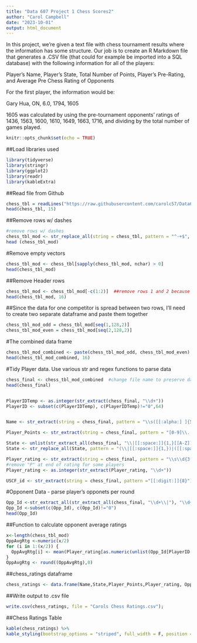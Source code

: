 ---
title: "Data 607 Project 1 Chess Scores2"
author: "Carol Campbell"
date: "2023-10-01"
output: html_document
---

In this project, we’re given a text file with chess tournament results where the information has some structure. Our job is to create an R Markdown file that generates a .CSV file (that could for example be imported into a SQL database) with the following information for all of the players:

Player’s Name, Player’s State, Total Number of Points, Player’s Pre-Rating, and Average Pre Chess Rating of Opponents

For the first player, the information would be:

Gary Hua, ON, 6.0, 1794, 1605

1605 was calculated by using the pre-tournament opponents’ ratings of 1436, 1563, 1600, 1610, 1649, 1663, 1716, and dividing by the total number of games played.

```{r setup, include=FALSE}
knitr::opts_chunk$set(echo = TRUE)
```

##Load libraries used
```{r message=FALSE}
library(tidyverse)
library(stringr)
library(ggplot2)
library(readr)
library(kableExtra)
```

##Read file from Github
```{r}
chess_tbl = readLines("https://raw.githubusercontent.com/carolc57/Data607-Fall23/main/chess_scores.txt")
head(chess_tbl, 15)

```

##Remove rows w/ dashes
```{r}
#remove rows w/ dashes
chess_tbl_mod <- str_replace_all(string = chess_tbl, pattern = "^-+$", "")
head (chess_tbl_mod)
```
#Remove empty vectors
```{r}
chess_tbl_mod <- chess_tbl[sapply(chess_tbl_mod, nchar) > 0]
head(chess_tbl_mod)
```
##Remove Header rows
```{r}
chess_tbl_mod <- chess_tbl_mod[-c(1:2)]  ##remove rows 1 and 2 because interfere w/ later operations
head(chess_tbl_mod, 16)

```

##Since the data for one competitor is spread between two rows, I’ll need to create two separate dataframe and paste them together 
```{r}
chess_tbl_mod_odd = chess_tbl_mod[seq(1,128,2)]
chess_tbl_mod_even = chess_tbl_mod[seq(2,128,2)]
```

#The combined data frame
```{r}
chess_tbl_mod_combined <- paste(chess_tbl_mod_odd, chess_tbl_mod_even)
head(chess_tbl_mod_combined, 16)

```
#Tidy Player data. Use various str and regex functions to parse data
```{r}
chess_final <- chess_tbl_mod_combined  #change file name to preserve data prior to manipulation
head(chess_final)


PlayerIDTemp <- as.integer(str_extract(chess_final, "\\d+"))
PlayerID <- subset(c(PlayerIDTemp), c(PlayerIDTemp)!="0",64)


Name <- str_extract(string = chess_final, pattern = "\\s([[:alpha:] ]{5,})\\b\\s")  #gets name

Player_Points <- str_extract(string = chess_final, pattern = "[0-9]\\.[0-9]")  #gets total points for each player

State <- unlist(str_extract_all(chess_final, "\\|[[:space:]]{1,}[[A-Z]]{2} \\|"))
State <- str_replace_all(State, pattern = "(\\|[[:space:]]{1,})|([[:space:]]{1,}\\|)", replacement = "")

Player_rating <- str_extract(string = chess_final, pattern = "\\s\\d{3,4}[^\\d]")
#remove "P" at end of rating for some players
Player_rating <- as.integer(str_extract(Player_rating, "\\d+"))

USCF_id <- str_extract(string = chess_final, pattern ="[[:digit:]]{8}") 

```

#Opponent Data - parse player's opponets per round
```{r}
Opp_Id <-str_extract_all(str_extract_all(chess_final, "\\d+\\|"), "\\d+")
Opp_Id <-subset(c(Opp_Id), c(Opp_Id)!="0")
head(Opp_Id)
```
##Function to calculate opponent average ratings
```{r}
x<-length(chess_tbl_mod)
OppAvgRtg <-numeric(x/2)
for (i in 1:(x/2)) {
  OppAvgRtg[i] <- mean(Player_rating[as.numeric(unlist(Opp_Id[PlayerID[i]]))])
}
OppAvgRtg <- round((OppAvgRtg),0)
```

##chess_ratings dataframe
```{r}
chess_ratings <- data.frame(Name,State,Player_Points,Player_rating, OppAvgRtg)

```

##Write output to .csv file
```{r}
write.csv(chess_ratings, file = "Carols Chess Ratings.csv");

```

##Chess Ratings Table
```{r}
kable(chess_ratings) %>%
kable_styling(bootstrap_options = "striped", full_width = F, position = "center")
```